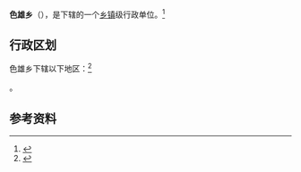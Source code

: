 {{中国乡级行政区|54/24/21/206/000}}

'''色雄乡'''（{{bo|z=གསེར་གཞོང་}}），是{{PRC admin/fullname|54/24/21/206/000|3}}下辖的一个[[乡镇|乡镇]]级行政单位。<ref>{{PRC admin/ref sgc|{{PRC admin/parent|54/24/21/206/000}}}}</ref>

== 行政区划 ==

色雄乡下辖以下地区：<ref>{{PRC admin/ref sgc|54/24/21/206/000}}</ref>

{{PRC admin/children|54/24/21/206/000}}。

== 参考资料 ==

{{reflist}}

{{行政区划小作品}}
{{PRC admin/navcat|54/24/21/206/000}}